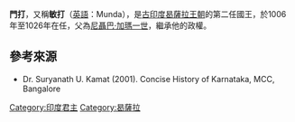 '''門打'''，又稱'''敏打'''（[[英語|英語]]：Munda），是[[古印度|古印度]][[曷薩拉王朝|曷薩拉王朝]]的第二任國王，於1006年至1026年在任，父為[[尼聶巴·加瑪一世|尼聶巴·加瑪一世]]，繼承他的政權。
==參考來源==
*Dr. Suryanath U. Kamat (2001). Concise History of Karnataka, MCC, Bangalore

{{start box}}
{{s-before|[[尼聶巴·加瑪一世|尼聶巴·加瑪一世]]}}
{{s-title|[[曷薩拉王朝|曷薩拉]][[國王|國王]]|1006年—1026年}}
{{s-after|[[尼聶巴·加瑪二世|尼聶巴·加瑪二世]]}}
{{end box}}

{{India-stub}}
[[Category:印度君主|Category:印度君主]]
[[Category:曷薩拉|Category:曷薩拉]]
